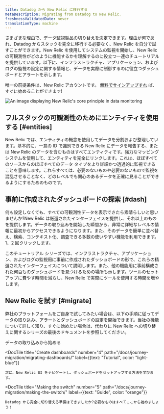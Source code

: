 ```yaml
---
title: Datadog から New Relic に移行する
metaDescription: Migrating from Datadog to New Relic.
freshnessValidatedDate: never
translationType: machine
---
```



さまざまな理由で、データ監視製品の切り替えを決定できます。理由が何であれ、Datadog からスタックを完全に移行する必要なく、New Relic を自分で試すことができます。New Relic を使用してシステムの監視を開始し、New Relic の可観測性がどのように機能するかを理解するのに役立つ一連のチュートリアルを提供しています。以下に、インフラストラクチャ、アプリケーション、およびログの監視の設定に関する情報と、データを実際に制御するのに役立つダッシュボードとアラートを示します。

唯一の前提条件は、New Relic アカウントです。 [無料でサインアップすれ](https://newrelic.com/signup) ば、すぐに始めることができます!

<img
  title="Our philosophy"
  alt="An image displaying New Relic's core principle in data monitoring"
  src={migrationOurPhilosophy}
/>

## フルスタックの可観測性のためにエンティティを使用する [#entities]

New Relic では、エンティティの概念を使用してデータを分割および整理しています。基本的に、一意の ID で識別できる New Relic にデータを報告する、または New Relic のデータを含むものはすべてエンティティです。強力なマッピング システムを使用して、エンティティを完全にリンクします。これは、ほぼすべてのソースからのほぼすべてのデータ タイプをより詳細かつ透過的に監視できることを意味します。これらすべては、必要のないものや必要のないもので監視を混乱させることなく、どのレベルでも関心のあるデータを正確に見ることができるようにするためのものです。

## 事前に作成されたダッシュボードの探索 [#dash]

何も設定しなくても、すべての可観測性データを表示できたら素晴らしいと思いませんか?New Relic は厳選されたインターフェイスを提供し、それ以上のものを提供します。データの取り込みを開始した瞬間から、非常に詳細なレベルの情報に最初からアクセスできるようになります。また、そのデータを簡単に並べ替え、検索、コンテキスト化、調査できる多数の使いやすい機能を利用できます。 1、2 回クリックします。

このチュートリアル シリーズでは、インフラストラクチャ、アプリケーション、およびログの監視用に事前に作成されたダッシュボードの形で、これらの精選されたインターフェイスについて説明します。また、他の機能用に事前構成された何百ものダッシュボードを見つけるための場所も示します。ツールのセットアップに費やす時間を減らし、New Relic で実際にツールを使用する時間を増やします。

## New Relic を試す [#migrate]

弊社のプラットフォームをご自身で試してみたい場合は、以下の手順に従ってデータの取り込み、アラートとダッシュボードの設定を開始できます。当社の機能について詳しく知り、すぐに始めたい場合は、代わりに New Relic への切り替えに関するシリーズの最後のドキュメントを参照してください。

<DocTiles numbered>
  <DocTile
    title="Start ingesting data"
    path="/docs/tutorial-dd-migration/installing-monitor/"
    label={{text: "Tutorial", color: "light-blue"}}
  >
    データの取り込みから始める
  </DocTile>

  <DocTile
    title="Create dashboards"
    number="4"
    path="/docs/journey-migration/migrating-dashboards/"
    label={{text: "Tutorial", color: "light-blue"}}
  >
    次に、New Relic UI をナビゲートし、ダッシュボードをセットアップする方法を学びます。
  </DocTile>

  <DocTile
    title="Making the switch"
    number="5"
    path="/docs/journey-migration/making-the-switch/"
    label={{text: "Guide", color: "orange"}}
  >
    Datadog から完全に切り替える準備はできましたか?必要なものはすべてここから始めましょう！
  </DocTile>
</DocTiles>